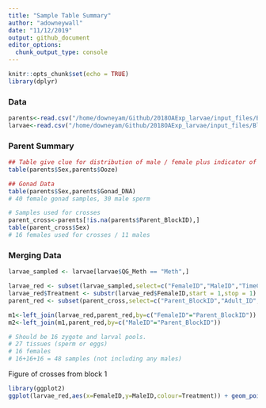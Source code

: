 ```yaml
---
title: "Sample Table Summary"
author: "adowneywall"
date: "11/12/2019"
output: github_document
editor_options: 
  chunk_output_type: console
---
```


```r
knitr::opts_chunk$set(echo = TRUE)
library(dplyr)
```


### Data
```r
parents<-read.csv("/home/downeyam/Github/2018OAExp_larvae/input_files/Block1 of LarvalExp2018_LarvaeCrosses - Parent_ID.csv")
larvae<-read.csv("/home/downeyam/Github/2018OAExp_larvae/input_files/Block1 of LarvalExp2018_LarvaeCrosses - Cross.csv")
```

### Parent Summary
```r
## Table give clue for distribution of male / female plus indicator of maturity (True = mature, False immature)
table(parents$Sex,parents$Ooze)

## Gonad Data
table(parents$Sex,parents$Gonad_DNA)
# 40 female gonad samples, 30 male sperm

# Samples used for crosses
parent_cross<-parents[!is.na(parents$Parent_BlockID),]
table(parent_cross$Sex)
# 16 females used for crosses / 11 males
```

### Merging Data
```r
larvae_sampled <- larvae[larvae$QG_Meth == "Meth",]

larvae_red <- subset(larvae_sampled,select=c("FemaleID","MaleID","TimeCross","LarvaeDNAAge_hours"))
larvae_red$Treatment <- substr(larvae_red$FemaleID,start = 1,stop = 1)
parent_red <- subset(parent_cross,select=c("Parent_BlockID","Adult_ID","Sex","Time_GametesStripped","Time_SampGonad"))

m1<-left_join(larvae_red,parent_red,by=c("FemaleID"="Parent_BlockID"))
m2<-left_join(m1,parent_red,by=c("MaleID"="Parent_BlockID"))

# Should be 16 zygote and larval pools.
# 27 tissues (sperm or eggs)
# 16 females
# 16+16+16 = 48 samples (not including any males)
```

Figure of crosses from block 1
```r
library(ggplot2)
ggplot(larvae_red,aes(x=FemaleID,y=MaleID,colour=Treatment)) + geom_point() + theme_classic()
```
